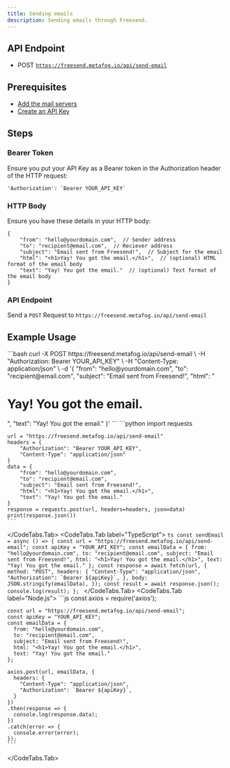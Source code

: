 ```yaml
---
title: Sending emails
description: Sending emails through Freesend.
---
```


## API Endpoint

- <span className="method-pill rounded-lg font-bold px-1.5 py-0.5 text-sm leading-5 bg-blue-400/20 dark:bg-blue-400/20 text-blue-700 dark:text-blue-400">POST</span> <code>https://freesend.metafog.io/api/send-email</code>

## Prerequisites

- [Add the mail servers](/docs/configuration/mail-server)
- [Create an API Key](/docs/configuration/api-keys)

## Steps
<Steps>

### Bearer Token

Ensure you put your API Key as a Bearer token in the Authorization header of the HTTP request:

```http
'Authorization': `Bearer YOUR_API_KEY`
```

### HTTP Body

Ensure you have these details in your HTTP body:

```http
{
    "from": "hello@yourdomain.com",  // Sender address
    "to": "recipient@email.com",  // Reciever address
    "subject": "Email sent from Freesend!",  // Subject for the email
    "html": "<h1>Yay! You got the email.</h1>",  // (optional) HTML format of the email body
    "text": "Yay! You got the email."  // (optional) Text format of the email body
}
```

### API Endpoint

Send a `POST` Request to `https://freesend.metafog.io/api/send-email`

</Steps>

## Example Usage

<CodeTabs>
  <CodeTabs.Tab label="cURL">
    ```bash
    curl -X POST https://freesend.metafog.io/api/send-email \
      -H "Authorization: Bearer YOUR_API_KEY" \
      -H "Content-Type: application/json" \
      -d '{
        "from": "hello@yourdomain.com",
        "to": "recipient@email.com",
        "subject": "Email sent from Freesend!",
        "html": "<h1>Yay! You got the email.</h1>",
        "text": "Yay! You got the email."
      }'
    ```
  </CodeTabs.Tab>
  <CodeTabs.Tab label="Python">
    ```python
    import requests

    url = "https://freesend.metafog.io/api/send-email"
    headers = {
        "Authorization": "Bearer YOUR_API_KEY",
        "Content-Type": "application/json"
    }
    data = {
        "from": "hello@yourdomain.com",
        "to": "recipient@email.com",
        "subject": "Email sent from Freesend!",
        "html": "<h1>Yay! You got the email.</h1>",
        "text": "Yay! You got the email."
    }
    response = requests.post(url, headers=headers, json=data)
    print(response.json())
    ```
  </CodeTabs.Tab>
  <CodeTabs.Tab label="TypeScript">
    ```ts
    const sendEmail = async () => {
      const url = "https://freesend.metafog.io/api/send-email";
      const apiKey = "YOUR_API_KEY";
      const emailData = {
        from: "hello@yourdomain.com",
        to: "recipient@email.com",
        subject: "Email sent from Freesend!",
        html: "<h1>Yay! You got the email.</h1>",
        text: "Yay! You got the email."
      };
      const response = await fetch(url, {
        method: "POST",
        headers: {
          "Content-Type": "application/json",
          "Authorization": `Bearer ${apiKey}`,
        },
        body: JSON.stringify(emailData),
      });
      const result = await response.json();
      console.log(result);
    };
    ```
  </CodeTabs.Tab>
  <CodeTabs.Tab label="Node.js">
    ```js
    const axios = require('axios');

    const url = "https://freesend.metafog.io/api/send-email";
    const apiKey = "YOUR_API_KEY";
    const emailData = {
      from: "hello@yourdomain.com",
      to: "recipient@email.com",
      subject: "Email sent from Freesend!",
      html: "<h1>Yay! You got the email.</h1>",
      text: "Yay! You got the email."
    };

    axios.post(url, emailData, {
      headers: {
        "Content-Type": "application/json",
        "Authorization": `Bearer ${apiKey}`,
      }
    })
    .then(response => {
      console.log(response.data);
    })
    .catch(error => {
      console.error(error);
    });
    ```
  </CodeTabs.Tab>
</CodeTabs>

